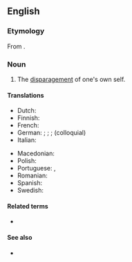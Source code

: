 ==English==
{{wikipedia}}

===Etymology===
From {{af|en|self-|deprecation}}.

===Noun===
{{en-noun|-}}

# The [[disparagement]] of one's own self.

====Translations====
{{trans-top|disparaging view of oneself}}
* Dutch: {{t+|nl|zelfspot|m}}
* Finnish: {{t+|fi|itseironia}}
* French: {{t+|fr|autodérision|f}}
* German: {{q|humorously}} {{t+|de|Selbstironie|f}}; {{q|otherwise also}} {{t+|de|Selbstkritik|f}}; {{t|de|Selbstherabsetzung|f}}; {{t+|de|Selbstzerfleischung|f}} (colloquial)
* Italian: {{t+|it|autoironia|f}}
{{trans-mid}}
* Macedonian: {{t|mk|самоомаловажување|n}}
* Polish: {{t+|pl|autoironia|f}}
* Portuguese: {{t|pt|autoironia|f}}, {{t|pt|autoderisão|f}}
* Romanian: {{t+|ro|autoironie|f}}
* Spanish: {{t|es|autoironía|f}}
* Swedish: {{t|sv|självironi}}
{{trans-bottom}}

====Related terms====
* {{l|en|self-deprecating}}

====See also====
* {{l|en|self-mockery}}